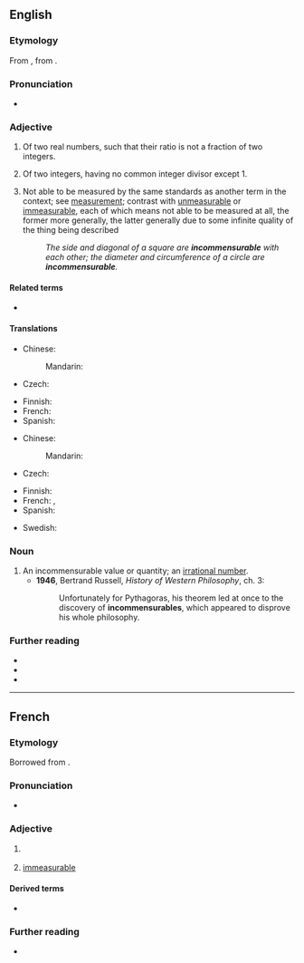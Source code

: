==English==

===Etymology===
From {{etyl|frm|en}} {{m|frm|incommensurable}}, from {{etyl|ML.|en}} {{m|la|incommensurabilis}}.

===Pronunciation===
* {{IPA|/ɪnkəˈmɛnsjʊəɹəbəl/|lang=en}}

===Adjective===
{{en-adj}}

# {{lb|en|mathematics}} Of two real numbers, such that their ratio is not a fraction of two integers.
# {{lb|en|arithmetics}} Of two integers, having no common integer divisor except 1.
# Not able to be measured by the same standards as another term in the context; see [[measurement]]; contrast with [[unmeasurable]] or [[immeasurable]], each of which means not able to be measured at all, the former more generally, the latter generally due to some infinite quality of the thing being described
#: ''The side and diagonal of a square are '''incommensurable''' with each other; the diameter and circumference of a circle are '''incommensurable'''.''

====Related terms====
* {{l|en|incommensurate}}

====Translations====
{{trans-top|having no common divisor except 1}}
* Chinese:
*: Mandarin: {{t|cmn|互质}}
* Czech: {{t|cs|nesoudělný|m}}
{{trans-mid}}
* Finnish: {{t|fi|yhteistekijätön}}
* French: {{t+|fr|incommensurable}}
* Spanish: {{t-needed|es}}
{{trans-bottom}}

{{trans-top|not able to be measured by same standards}}
* Chinese:
*: Mandarin: {{t-needed|cmn}}
* Czech: {{t|cs|nesouměřitelný|m}}
{{trans-mid}}
* Finnish: {{t|fi|yhteismitaton}}
* French: {{t|fr|sans commune mesure}}, {{t+|fr|incommensurable}}
* Spanish: {{t-needed|es}}
{{trans-bottom}}

{{checktrans-top}}
* Swedish: {{t-check|sv|inkommensurabel}}
{{trans-mid}}
{{trans-bottom}}

===Noun===
{{en-noun}}

# An incommensurable value or quantity; an [[irrational number]].
#* '''1946''', Bertrand Russell, ''History of Western Philosophy'', ch. 3:
#*: Unfortunately for Pythagoras, his theorem led at once to the discovery of '''incommensurables''', which appeared to disprove his whole philosophy.

===Further reading===
* {{R:Webster 1913}}
* {{R:Century 1911}}
* {{R:OneLook}}

----

==French==

===Etymology===
Borrowed from {{bor|fr|LL.|incommensūrābilis}}.

===Pronunciation===
* {{fr-IPA}}

===Adjective===
{{fr-adj}}

# {{lb|fr|mathematics}} {{l|en|incommensurable}}
# [[immeasurable]]
#: {{syn|fr|immense}}

====Derived terms====
* {{l|fr|incommensurablement}}

===Further reading===
* {{R:TLFi}}